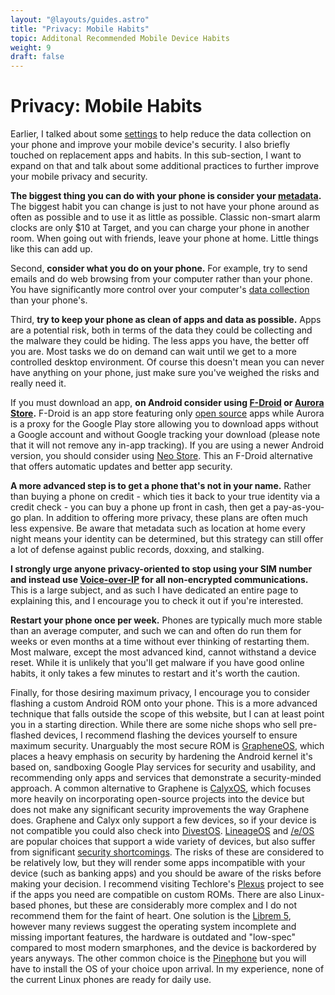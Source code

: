 ```yaml
---
layout: "@layouts/guides.astro"
title: "Privacy: Mobile Habits"
topic: Additonal Recommended Mobile Device Habits
weight: 9
draft: false
---
```


# Privacy: Mobile Habits

Earlier, I talked about some [settings](/guides/most-important/mobile) to help reduce the data collection on your phone and improve your mobile device's security. I also briefly touched on replacement apps and habits. In this sub-section, I want to expand on that and talk about some additional practices to further improve your mobile privacy and security.

**The biggest thing you can do with your phone is consider your [metadata](/guides/moderately-important/metadata).** The biggest habit you can change is just to not have your phone around as often as possible and to use it as little as possible. Classic non-smart alarm clocks are only $10 at Target, and you can charge your phone in another room. When going out with friends, leave your phone at home. Little things like this can add up.

Second, **consider what you do on your phone.** For example, try to send emails and do web browsing from your computer rather than your phone. You have significantly more control over your computer's [data collection](/guides/moderately-important/desktop-settings) than your phone's.

Third, **try to keep your phone as clean of apps and data as possible.** Apps are a potential risk, both in terms of the data they could be collecting and the malware they could be hiding. The less apps you have, the better off you are. Most tasks we do on demand can wait until we get to a more controlled desktop environment. Of course this doesn't mean you can never have anything on your phone, just make sure you've weighed the risks and really need it.

If you must download an app, **on Android consider using [F-Droid](https://f-droid.org/) or [Aurora Store](https://auroraoss.com/).** F-Droid is an app store featuring only [open source](/guides/prologue/open-source) apps while Aurora is a proxy for the Google Play store allowing you to download apps without a Google account and without Google tracking your download (please note that it will not remove any in-app tracking). If you are using a newer Android version, you should consider using [Neo Store](https://github.com/NeoApplications/Neo-Store). This an F-Droid alternative that offers automatic updates and better app security.

**A more advanced step is to get a phone that's not in your name.** Rather than buying a phone on credit - which ties it back to your true identity via a credit check - you can buy a phone up front in cash, then get a pay-as-you-go plan. In addition to offering more privacy, these plans are often much less expensive. Be aware that metadata such as location at home every night means your identity can be determined, but this strategy can still offer a lot of defense against public records, doxxing, and stalking.

**I strongly urge anyone privacy-oriented to stop using your SIM number and instead use [Voice-over-IP](/guides/less-important/voip) for all non-encrypted communications.** This is a large subject, and as such I have dedicated an entire page to explaining this, and I encourage you to check it out if you're interested.

**Restart your phone once per week.** Phones are typically much more stable than an average computer, and such we can and often do run them for weeks or even months at a time without ever thinking of restarting them. Most malware, except the most advanced kind, cannot withstand a device reset. While it is unlikely that you'll get malware if you have good online habits, it only takes a few minutes to restart and it's worth the caution.

Finally, for those desiring maximum privacy, I encourage you to consider flashing a custom Android ROM onto your phone. This is a more advanced technique that falls outside the scope of this website, but I can at least point you in a starting direction. While there are some niche shops who sell pre-flashed devices, I recommend flashing the devices yourself to ensure maximum security. Unarguably the most secure ROM is [GrapheneOS](https://grapheneos.org/), which places a heavy emphasis on security by hardening the Android kernel it's based on, sandboxing Google Play services for security and usability, and recommending only apps and services that demonstrate a security-minded approach. A common alternative to Graphene is [CalyxOS](https://calyxinstitute.org/projects/calyx-os), which focuses more heavily on incorporating open-source projects into the device but does not make any significant security improvements the way Graphene does. Graphene and Calyx only support a few devices, so if your device is not compatible you could also check into [DivestOS](https://divestos.org/). [LineageOS](https://lineage.microg.org/) and [/e/OS](https://e.foundation/e-os/) are popular choices that support a wide variety of devices, but also suffer from significant [security shortcomings](https://www.howtogeek.com/142502/htg-explains-the-security-risks-of-unlocking-your-android-phones-bootloader/). The risks of these are considered to be relatively low, but they will render some apps incompatible with your device (such as banking apps) and you should be aware of the risks before making your decision. I recommend visiting Techlore's [Plexus](https://plexus.techlore.tech/) project to see if the apps you need are compatible on custom ROMs. There are also Linux-based phones, but these are considerably more complex and I do not recommend them for the faint of heart. One solution is the [Librem 5](https://puri.sm/products/librem-5/), however many reviews suggest the operating system incomplete and missing important features, the hardware is outdated and "low-spec" compared to most modern smarphones, and the device is backordered by years anyways. The other common choice is the [Pinephone](https://www.pine64.org/pinephone/) but you will have to install the OS of your choice upon arrival. In my experience, none of the current Linux phones are ready for daily use.
